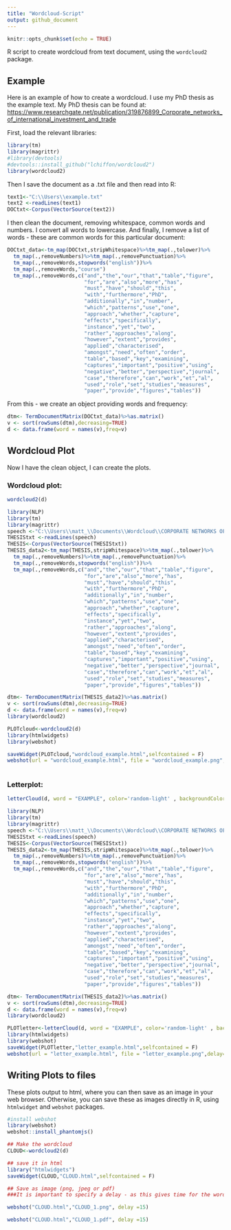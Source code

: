 ```yaml
---
title: "Wordcloud-Script"
output: github_document
---
```


```r
knitr::opts_chunk$set(echo = TRUE)
```

R script to create wordcloud from text document, using the `wordcloud2` package. 

## Example
Here is an example of how to create a wordcloud. I use my PhD thesis as the example text. My PhD thesis can be found at:
<https://www.researchgate.net/publication/319876899_Corporate_networks_of_international_investment_and_trade>

First, load the relevant libraries:
```r
library(tm)
library(magrittr)
#library(devtools)
#devtools::install_github("lchiffon/wordcloud2")
library(wordcloud2)
```

Then I save the document as a .txt file and then read into R:

```r
text1<-"C:\\Users\\example.txt"
text2 <-readLines(text1)
DOCtxt<-Corpus(VectorSource(text2))
```

I then clean the document, removing whitespace, common words and numbers. I convert all words to lowercase. And finally, I remove a list of words - these are common words for this particular document:

```r
DOCtxt_data<-tm_map(DOCtxt,stripWhitespace)%>%tm_map(.,tolower)%>%
  tm_map(.,removeNumbers)%>%tm_map(.,removePunctuation)%>%
  tm_map(.,removeWords,stopwords("english"))%>%
  tm_map(.,removeWords,"course")
  tm_map(.,removeWords,c("and","the","our","that","table","figure",
                         "for","are","also","more","has",
                         "must","have","should","this",
                         "with","furthermore","PhD",
                         "additionally","in","number",
                         "which","patterns","use","one",
                         "approach","whether","capture",
                         "effects","specifically",
                         "instance","yet","two",
                         "rather","approaches","along",
                         "however","extent","provides",
                         "applied","characterised",
                         "amongst","need","often","order",
                         "table","based","key","examining",
                         "captures","important","positive","using",
                         "negative","better","perspective","journal",
                         "case","therefore","can","work","et","al",
                         "used","role","set","studies","measures",
                         "paper","provide","figures","tables"))
```

From this - we create an object providing words and frequency:
```r
dtm<- TermDocumentMatrix(DOCtxt_data)%>%as.matrix()
v <- sort(rowSums(dtm),decreasing=TRUE)
d <- data.frame(word = names(v),freq=v)
```

## Wordcloud Plot
Now I have the clean object, I can create the plots. 

### Wordcloud plot:
```r
wordcloud2(d)
```
  
```r
library(NLP)
library(tm)
library(magrittr)
speech <-"C:\\Users\\matt_\\Documents\\Wordcloud\\CORPORATE NETWORKS OF INTERNATIONAL_WORDCLOUD.txt"
THESIStxt <-readLines(speech)
THESIS<-Corpus(VectorSource(THESIStxt))
THESIS_data2<-tm_map(THESIS,stripWhitespace)%>%tm_map(.,tolower)%>%
  tm_map(.,removeNumbers)%>%tm_map(.,removePunctuation)%>%
  tm_map(.,removeWords,stopwords("english"))%>%
  tm_map(.,removeWords,c("and","the","our","that","table","figure",
                         "for","are","also","more","has",
                         "must","have","should","this",
                         "with","furthermore","PhD",
                         "additionally","in","number",
                         "which","patterns","use","one",
                         "approach","whether","capture",
                         "effects","specifically",
                         "instance","yet","two",
                         "rather","approaches","along",
                         "however","extent","provides",
                         "applied","characterised",
                         "amongst","need","often","order",
                         "table","based","key","examining",
                         "captures","important","positive","using",
                         "negative","better","perspective","journal",
                         "case","therefore","can","work","et","al",
                         "used","role","set","studies","measures",
                         "paper","provide","figures","tables"))

dtm<- TermDocumentMatrix(THESIS_data2)%>%as.matrix()
v <- sort(rowSums(dtm),decreasing=TRUE)
d <- data.frame(word = names(v),freq=v)
library(wordcloud2)

PLOTcloud<-wordcloud2(d)
library(htmlwidgets)
library(webshot)

saveWidget(PLOTcloud,"wordcloud_example.html",selfcontained = F)
webshot(url = "wordcloud_example.html", file = "wordcloud_example.png",delay=30) 
         
```
  

### Letterplot:
```r
letterCloud(d, word = "EXAMPLE", color='random-light' , backgroundColor="black")
```
  
  
```r
library(NLP)
library(tm)
library(magrittr)
speech <-"C:\\Users\\matt_\\Documents\\Wordcloud\\CORPORATE NETWORKS OF INTERNATIONAL_WORDCLOUD.txt"
THESIStxt <-readLines(speech)
THESIS<-Corpus(VectorSource(THESIStxt))
THESIS_data2<-tm_map(THESIS,stripWhitespace)%>%tm_map(.,tolower)%>%
  tm_map(.,removeNumbers)%>%tm_map(.,removePunctuation)%>%
  tm_map(.,removeWords,stopwords("english"))%>%
  tm_map(.,removeWords,c("and","the","our","that","table","figure",
                         "for","are","also","more","has",
                         "must","have","should","this",
                         "with","furthermore","PhD",
                         "additionally","in","number",
                         "which","patterns","use","one",
                         "approach","whether","capture",
                         "effects","specifically",
                         "instance","yet","two",
                         "rather","approaches","along",
                         "however","extent","provides",
                         "applied","characterised",
                         "amongst","need","often","order",
                         "table","based","key","examining",
                         "captures","important","positive","using",
                         "negative","better","perspective","journal",
                         "case","therefore","can","work","et","al",
                         "used","role","set","studies","measures",
                         "paper","provide","figures","tables"))

dtm<- TermDocumentMatrix(THESIS_data2)%>%as.matrix()
v <- sort(rowSums(dtm),decreasing=TRUE)
d <- data.frame(word = names(v),freq=v)
library(wordcloud2)

PLOTletter<-letterCloud(d, word = "EXAMPLE", color='random-light' , backgroundColor="black")
library(htmlwidgets)
library(webshot)
saveWidget(PLOTletter,"letter_example.html",selfcontained = F)
webshot(url = "letter_example.html", file = "letter_example.png",delay=120)
```
  
## Writing Plots to files  
These plots output to html, where you can then save as an image in your web browser. Otherwise, you can save these as images directly in R, using `htmlwidget` and `webshot` packages.

```r
#install webshot
library(webshot)
webshot::install_phantomjs()

## Make the wordcloud
CLOUD<-wordcloud2(d)

## save it in html
library("htmlwidgets")
saveWidget(CLOUD,"CLOUD.html",selfcontained = F)

## Save as image (png, jpeg or pdf)
###It is important to specify a delay - as this gives time for the wordcloud to load fully in html

webshot("CLOUD.html","CLOUD_1.png", delay =15)

webshot("CLOUD.html","CLOUD_1.pdf", delay =15)


```



